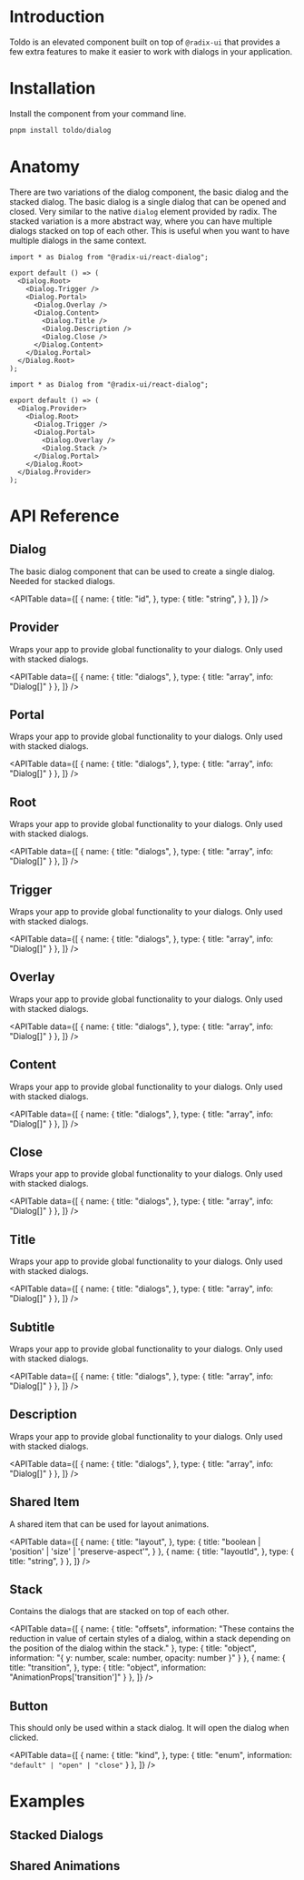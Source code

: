 <ComponentContainer>
  <ShowcaseExample/>
</ComponentContainer>

# Introduction

Toldo is an elevated component built on top of <Code>@radix-ui</Code> that provides a few extra features to make it easier to work with dialogs in your application.

# Installation

Install the component from your command line.

```bash title="terminal"
pnpm install toldo/dialog
```

# Anatomy

There are two variations of the dialog component, the basic dialog and the stacked dialog. 
The basic dialog is a single dialog that can be opened and closed. Very similar to the native <Code>dialog</Code> element provided by radix.
The stacked variation is a more abstract way, where you can have multiple dialogs stacked on top of each other. This is useful when you want to have multiple dialogs in the same context.

```tsx title="basic-dialog.tsx"
import * as Dialog from "@radix-ui/react-dialog";

export default () => (
  <Dialog.Root>
    <Dialog.Trigger />
    <Dialog.Portal>
      <Dialog.Overlay />
      <Dialog.Content>
        <Dialog.Title />
        <Dialog.Description />
        <Dialog.Close />
      </Dialog.Content>
    </Dialog.Portal>
  </Dialog.Root>
);
```


```tsx title="stacked-dialog.tsx"
import * as Dialog from "@radix-ui/react-dialog";

export default () => (
  <Dialog.Provider>
    <Dialog.Root>
      <Dialog.Trigger />
      <Dialog.Portal>
        <Dialog.Overlay />
        <Dialog.Stack />
      </Dialog.Portal>
    </Dialog.Root>
  </Dialog.Provider>
);
```

# API Reference

## Dialog 

The basic dialog component that can be used to create a single dialog. Needed for stacked dialogs.

<APITable
  data={[
    {
      name: {
        title: "id",
      },
      type: {
        title: "string",
      }
    },
  ]}
/>

## Provider

Wraps your app to provide global functionality to your dialogs. Only used with stacked dialogs.

<APITable
  data={[
    {
      name: {
        title: "dialogs",
      },
      type: {
        title: "array",
        info: "Dialog[]"
      }
    },
  ]}
/>

## Portal

Wraps your app to provide global functionality to your dialogs. Only used with stacked dialogs.

<APITable
  data={[
    {
      name: {
        title: "dialogs",
      },
      type: {
        title: "array",
        info: "Dialog[]"
      }
    },
  ]}
/>

## Root

Wraps your app to provide global functionality to your dialogs. Only used with stacked dialogs.

<APITable
  data={[
    {
      name: {
        title: "dialogs",
      },
      type: {
        title: "array",
        info: "Dialog[]"
      }
    },
  ]}
/>

## Trigger

Wraps your app to provide global functionality to your dialogs. Only used with stacked dialogs.

<APITable
  data={[
    {
      name: {
        title: "dialogs",
      },
      type: {
        title: "array",
        info: "Dialog[]"
      }
    },
  ]}
/>

## Overlay

Wraps your app to provide global functionality to your dialogs. Only used with stacked dialogs.

<APITable
  data={[
    {
      name: {
        title: "dialogs",
      },
      type: {
        title: "array",
        info: "Dialog[]"
      }
    },
  ]}
/>

## Content

Wraps your app to provide global functionality to your dialogs. Only used with stacked dialogs.

<APITable
  data={[
    {
      name: {
        title: "dialogs",
      },
      type: {
        title: "array",
        info: "Dialog[]"
      }
    },
  ]}
/>

## Close

Wraps your app to provide global functionality to your dialogs. Only used with stacked dialogs.

<APITable
  data={[
    {
      name: {
        title: "dialogs",
      },
      type: {
        title: "array",
        info: "Dialog[]"
      }
    },
  ]}
/>

## Title

Wraps your app to provide global functionality to your dialogs. Only used with stacked dialogs.

<APITable
  data={[
    {
      name: {
        title: "dialogs",
      },
      type: {
        title: "array",
        info: "Dialog[]"
      }
    },
  ]}
/>

## Subtitle

Wraps your app to provide global functionality to your dialogs. Only used with stacked dialogs.

<APITable
  data={[
    {
      name: {
        title: "dialogs",
      },
      type: {
        title: "array",
        info: "Dialog[]"
      }
    },
  ]}
/>

## Description

Wraps your app to provide global functionality to your dialogs. Only used with stacked dialogs.

<APITable
  data={[
    {
      name: {
        title: "dialogs",
      },
      type: {
        title: "array",
        info: "Dialog[]"
      }
    },
  ]}
/>

## Shared Item



A shared item that can be used for layout animations.


<APITable
  data={[
    {
      name: {
        title: "layout",
      },
      type: {
        title: "boolean | 'position' | 'size' | 'preserve-aspect'",
      }
    },
    {
      name: {
        title: "layoutId",
      },
      type: {
        title: "string",
      }
    },
  ]}
/>

## Stack

Contains the dialogs that are stacked on top of each other.

<APITable
  data={[
    {
      name: {
        title: "offsets",
        information: "These contains the reduction in value of certain styles of a dialog, within a stack depending on the position of the dialog within the stack."
      },
      type: {
        title: "object",
        information: "{ y: number, scale: number, opacity: number }"
      }
    },
    {
      name: {
        title: "transition",
      },
      type: {
        title: "object",
        information: "AnimationProps['transition']"
      }
    },
  ]}
/>

## Button

This should only be used within a stack dialog. It will open the dialog when clicked.

<APITable
  data={[
    {
      name: {
        title: "kind",
      },
      type: {
        title: "enum",
        information: `"default" | "open" | "close"`
      }
    },
  ]}
/>

# Examples

## Stacked Dialogs

<ComponentContainer>
  <StackedExample/>
</ComponentContainer>

## Shared Animations

<ComponentContainer>
  <SharedAnimationExample/>
</ComponentContainer>